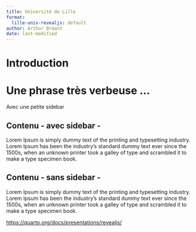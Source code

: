 ```yaml
---
title: Université de Lille
format:
  lille-univ-revealjs: default
author: Arthur Bréant
date: last-modified
---
```


# Introduction {background-image="_extensions/lille-univ/large-sidebar.png" background-position="left" background-size="50% 100%"}

# Une phrase très verbeuse ...  {background-image="_extensions/lille-univ/sidebar.png" background-position="left" background-size="5% 100%"}

Avec une petite sidebar

## Contenu - avec sidebar - {background-image="_extensions/lille-univ/sidebar.png" background-position="left" background-size="5% 100%"}

Lorem Ipsum is simply dummy text of the printing and typesetting industry. Lorem Ipsum has been the industry's standard dummy text ever since the 1500s, when an unknown printer took a galley of type and scrambled it to make a type specimen book.

## Contenu - sans sidebar -

Lorem Ipsum is simply dummy text of the printing and typesetting industry. Lorem Ipsum has been the industry's standard dummy text ever since the 1500s, when an unknown printer took a galley of type and scrambled it to make a type specimen book. 

<https://quarto.org/docs/presentations/revealjs/>

